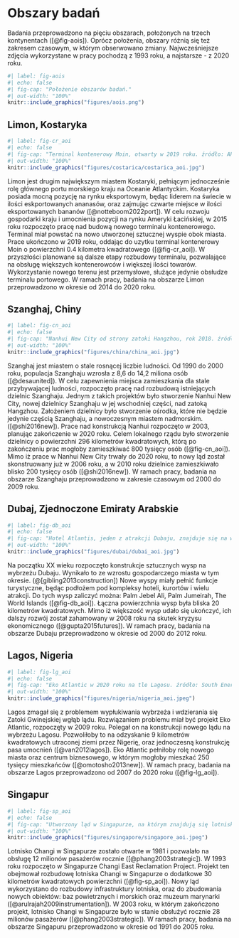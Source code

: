 # Obszary badań {#sec-obszary_badan}
Badania przeprowadzono na pięciu obszarach, położonych na trzech kontynentach ([@fig-aois]).
Oprócz położenia, obszary różnią się też zakresem czasowym, w którym obserwowano zmiany.
Najwcześniejsze zdjęcia wykorzystane w pracy pochodzą z 1993 roku, a najstarsze - z 2020 roku.

```r
#| label: fig-aois
#| echo: false
#| fig-cap: "Położenie obszarów badań."
#| out-width: "100%"
knitr::include_graphics("figures/aois.png")
```

## Limon, Kostaryka
```r
#| label: fig-cr_aoi
#| echo: false
#| fig-cap: "Terminal kontenerowy Moin, otwarty w 2019 roku. źródło: APM Terminals"
#| out-width: "100%"
knitr::include_graphics("figures/costarica/costarica_aoi.jpg")
```

Limon jest drugim największym miastem Kostaryki, pełniącym jednocześnie rolę głównego portu morskiego kraju na Oceanie Atlantyckim.
Kostaryka posiada mocną pozycję na rynku eksportowym, będąc liderem na świecie w ilości eskportowanych ananasów, oraz zajmując czwarte miejsce w ilości eksportowanych bananów ([@notteboom2022port]).
W celu rozwoju gospodarki kraju i umocnienia pozycji na rynku Ameryki Łacińskiej, w 2015 roku rozpoczęto pracę nad budową nowego terminalu kontenerowego.
Terminal miał powstać na nowo utworzonej sztucznej wyspie obok miasta.
Prace ukończono w 2019 roku, oddając do uzytku terminal kontenerowy Moin o powierzchni 0.4 kilometra kwadratowego ([@fig-cr_aoi]).
W przyszłości planowane są dalsze etapy rozbudowy terminalu, pozwalające na obsługę większych kontenerowców i większej ilości towarów.
Wykorzystanie nowego terenu jest przemysłowe, służące jedynie obsłudze terminalu portowego.
W ramach pracy, badania na obszarze Limon przeprowadzono w okresie od 2014 do 2020 roku.

## Szanghaj, Chiny
```r
#| label: fig-cn_aoi
#| echo: false
#| fig-cap: "Nanhui New City od strony zatoki Hangzhou, rok 2018. źródło: MNXANL/Wikipedia"
#| out-width: "100%"
knitr::include_graphics("figures/china/china_aoi.jpg")
```

Szanghaj jest miastem o stale rosnącej liczbie ludności.
Od 1990 do 2000 roku, populacja Szanghaju wzrosła z 8,6 do 14,2 miliona osób ([@desaunited]).
W celu zapewnienia miejsca zamieszkania dla stale przybywającej ludności, rozpoczęto pracę nad rozbudową istniejących dzielnic Szanghaju.
Jednym z takich projektów było stworzenie Nanhui New City, nowej dzielnicy Szanghaju w jej wschodniej części, nad zatoką Hangzhou.
Założeniem dzielnicy było stworzenie ośrodka, które nie będzie jedynie częścią Szanghaju, a nowoczesnym miastem nadmorskim. ([@shi2016new]).
Prace nad konstrukcją Nanhui rozpoczęto w 2003, planując zakończenie w 2020 roku.
Celem lokalnego rządu było stworzenie dzielnicy o powierzchni 296 kilometrów kwadratowych, którą po zakończeniu prac mogłoby zamieszkiwać 800 tysięcy osób ([@fig-cn_aoi]).
Mimo iż prace w Nanhui New City trwały do 2020 roku, to nowy ląd został skonstruowany już w 2006 roku, a w 2010 roku dzielnice zamieszkiwało blisko 200 tysięcy osób ([@shi2016new]).
W ramach pracy, badania na obszarze Szanghaju przeprowadzono w zakresie czasowym od 2000 do 2009 roku.

## Dubaj, Zjednoczone Emiraty Arabskie
```r
#| label: fig-db_aoi
#| echo: false
#| fig-cap: "Hotel Atlantis, jeden z atrakcji Dubaju, znajduje się na wyspie Palm Jumeirah. źródło: ckilger/flickr"
#| out-width: "100%"
knitr::include_graphics("figures/dubai/dubai_aoi.jpg")
```

Na początku XX wieku rozpoczęto konstrukcje sztucznych wysp na wybrzeżu Dubaju.
Wynikało to ze wzrostu gospodarczego miasta w tym okresie. (@[gibling2013construction])
Nowe wyspy miały pełnić funkcje turystyczne, będąc podłożem pod kompleksy hoteli, kurortów i wielu atrakcji.
Do tych wysp zaliczyć można: Palm Jebel Ali, Palm Jumeirah, The World Islands ([@fig-db_aoi]).
Łączna powierzchnia wysp była bliska 20 kilometrów kwadratowych.
Mimo iż większość wysp udało się ukończyć, ich dalszy rozwój został zahamowany w 2008 roku na skutek kryzysu ekonomicznego ([@gupta2015futures]).
W ramach pracy, badania na obszarze Dubaju przeprowadzono w okresie od 2000 do 2012 roku.

## Lagos, Nigeria
```r
#| label: fig-lg_aoi
#| echo: false
#| fig-cap: "Eko Atlantic w 2020 roku na tle Lagosu. źródło: South Energyx Nigeria Limited (SENL)"
#| out-width: "100%"
knitr::include_graphics("figures/nigeria/nigeria_aoi.jpeg")
```

Lagos zmagał się z problemem wypłukiwania wybrzeża i wdzierania się Zatoki Gwinejskiej wgłąb lądu.
Rozwiązaniem problemu miał być projekt Eko Atlantic, rozpoczęty w 2009 roku.
Polegał on na konstrukcji nowego lądu na wybrzeżu Lagosu.
Pozwoliłoby to na odzyskanie 9 kilometrów kwadratowych utraconej ziemi przez Nigerię, oraz jednoczesną konstrukcję pasa umocnień ([@van2012lagos]).
Eko Atlantic pełniłoby rolę nowego miasta oraz centrum biznesowego, w którym mogłoby mieszkać 250 tysięcy mieszkańców ([@omotosho2013new]).
W ramach pracy, badania na obszarze Lagos przeprowadzono od 2007 do 2020 roku ([@fig-lg_aoi]).

## Singapur
```r
#| label: fig-sp_aoi
#| echo: false
#| fig-cap: "Utworzony ląd w Singapurze, na którym znajdują się lotnisko Changi (lewo) i baza powietrzna Changi (prawo). źródło: Pulkitsangal/Wikipedia"
#| out-width: "100%"
knitr::include_graphics("figures/singapore/singapore_aoi.jpeg")
```

Lotnisko Changi w Singapurze zostało otwarte w 1981 i pozwalało na obsługę 12 milionów pasażerów rocznie ([@phang2003strategic]).
W 1993 roku rozpoczęto w Singapurze Changi East Reclamation Project.
Projekt ten obejmował rozbudowę lotniska Changi w Singapurze o dodatkowe 30 kilometrów kwadratowych powierzchni ([@fig-sp_aoi]).
Nowy ląd wykorzystano do rozbudowy infrastruktury lotniska, oraz do zbudowania nowych obiektów: baz powietrznych i morskich oraz muzeum marynarki ([@arulrajah2009instrumentation]).
W 2003 roku, w którym zakończono projekt, lotnisko Changi w Singapurze było w stanie obsłużyć rocznie 28 milionów pasażerów ([@phang2003strategic]).
W ramach pracy, badania na obszarze Singapuru przeprowadzono w okresie od 1991 do 2005 roku.
